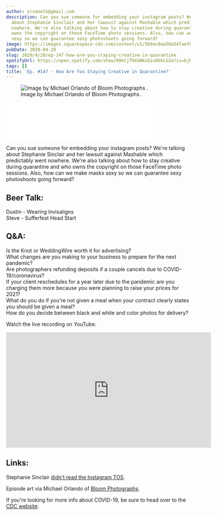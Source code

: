 ```yaml
---
author: srvanelk@gmail.com
description: Can you sue someone for embedding your instagram posts? We're talking
  about Stephanie Sinclair and her lawsuit against Mashable which predictably went
  nowhere. We're also talking about how to stay creative during quarantine and who
  owns the copyright on those FaceTime photo sessions. Also, how can we make masks
  sexy so we can guarantee sexy photoshoots going forward?
image: https://images.squarespace-cdn.com/content/v1/5b9ac0aa50a54faef024c950/1587414569649-NEPXQ21GK6OZPHA61COJ/Michael+Orlando+-+1.jpg?format=original
pubDate: 2020-04-20
slug: 2020/4/20/ep-147-how-are-you-staying-creative-in-quarantine
spotifyUrl: https://open.spotify.com/show/09hCjT9XXAKzGin8bkLG3a?si=kjRZvQ1JTb6Ov3HVzSSlWA
tags: []
title: 'Ep. #147 - How Are You Staying Creative in Quarantine?'
---
```


<figure>
  <img src="https://images.squarespace-cdn.com/content/v1/5b9ac0aa50a54faef024c950/1587414569649-NEPXQ21GK6OZPHA61COJ/Michael+Orlando+-+1.jpg?format=original" alt=" Image by Michael Orlando of  Bloom Photographs . " />
  <figcaption>Image by Michael Orlando of  Bloom Photographs .</figcaption>
</figure>
<iframe class="embedly-embed" src="//cdn.embedly.com/widgets/media.html?src=https%3A%2F%2Fanchor.fm%2Fweddingphotohangover%2Fembed%2Fepisodes%2FEp--147---How-Are-You-Staying-Creative-in-Quarantine-ed1m6h&display_name=Anchor+FM+Inc.&url=https%3A%2F%2Fanchor.fm%2Fweddingphotohangover%2Fepisodes%2FEp--147---How-Are-You-Staying-Creative-in-Quarantine-ed1m6h&image=https%3A%2F%2Fd3t3ozftmdmh3i.cloudfront.net%2Fproduction%2Fpodcast_uploaded_episode400%2F805714%2F805714-1587414483884-fc932d2a88c22.jpg&key=61d05c9d54e8455ea7a9677c366be814&type=text%2Fhtml&schema=anchor&wmode=opaque" width="400" height="102" scrolling="no" title="Anchor FM Inc. embed" frameborder="0" allow="autoplay; fullscreen" allowfullscreen="true"></iframe>

Can you sue someone for embedding your instagram posts? We're talking about Stephanie Sinclair and her lawsuit against Mashable which predictably went nowhere. We're also talking about how to stay creative during quarantine and who owns the copyright on those FaceTime photo sessions. Also, how can we make masks sexy so we can guarantee sexy photoshoots going forward?

## Beer Talk:  
Dustin - Wearing Invisaligns  
Steve - Sufferfest Head Start

## Q&A:  
Is the Knot or WeddingWire worth it for advertising?  
What changes are you making to your business to prepare for the next pandemic?  
Are photographers refunding deposits if a couple cancels due to COVID-19/coronavirus?  
If your client reschedules for a year later due to the pandemic are you charging them more because you were planning to raise your prices for 2021?  
What do you do if you're not given a meal when your contract clearly states you should be given a meal?  
How do you decide between black and white and color photos for delivery?

Watch the live recording on YouTube:

<iframe width="560" height="315" src="https://www.youtube.com/embed/U6YKD5dOiJk" frameborder="0" allow="autoplay; encrypted-media" allowfullscreen></iframe>

## Links:  
Stephanie Sinclair [didn't read the Instagram TOS](https://www.theverge.com/2020/4/14/21221078/stephanie-sinclair-mashable-instagram-embed-copyright-lawsuit-dismissed).

Episode art via Michael Orlando of [Bloom Photographs](https://www.bloomphotographs.com/).

If you're looking for more info about COVID-19, be sure to head over to the [CDC website](https://www.cdc.gov/coronavirus/2019-ncov/index.html).